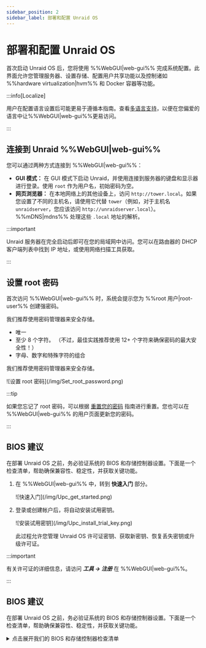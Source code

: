 ```yaml
---
sidebar_position: 2
sidebar_label: 部署和配置 Unraid OS
---
```


# 部署和配置 Unraid OS

首次启动 Unraid OS 后，您将使用 %%WebGUI|web-gui%% 完成系统配置。此界面允许您管理服务器、设置存储、配置用户共享功能以及控制诸如 %%hardware virtualization|hvm%% 和 Docker 容器等功能。

:::info\[Localize]

用户在配置语言设置后可能更易于遵循本指南。查看[多语言支持](../../using-unraid-to/customize-your-experience/multi-language-support.mdx)，以便在您偏爱的语言中让%%WebGUI|web-gui%%更易访问。

:::

## 连接到 Unraid %%WebGUI|web-gui%%

您可以通过两种方式连接到 %%WebGUI|web-gui%%：

- **GUI 模式：** 在 GUI 模式下启动 Unraid，并使用连接到服务器的键盘和显示器进行登录。使用 `root` 作为用户名，初始密码为空。
- **网页浏览器：** 在本地网络上的其他设备上，访问 `http://tower.local`。如果您设置了不同的主机名，请使用它代替 `tower`（例如，对于主机名 `unraidserver`，您应该访问 `http://unraidserver.local`）。%%mDNS|mdns%% 处理这些 `.local` 地址的解析。

:::important

Unraid 服务器在完全启动后即可在您的局域网中访问。您可以在路由器的 DHCP 客户端列表中找到 IP 地址，或使用网络扫描工具获取。

:::

## 设置 root 密码

首次访问 %%WebGUI|web-gui%% 时，系统会提示您为 %%root 用户|root-user%% 创建强密码。

我们推荐使用密码管理器来安全存储。

- 唯一
- 至少 8 个字符。 （不过，最佳实践推荐使用 12+ 个字符来确保密码的最大安全性！）
- 字母、数字和特殊字符的组合

我们推荐使用密码管理器来安全存储。

<div style={{ margin: 'auto', maxWidth: '300px'}}>
  ![设置 root 密码](/img/Set_root_password.png)
</div>

:::tip

如果您忘记了 root 密码，可以根据 [重置您的密码](../../system-administration/secure-your-server/user-management.mdx#reset-your-password) 指南进行重置。您也可以在 %%WebGUI|web-gui%% 的用户页面更新您的密码。

:::

## BIOS 建议

在部署 Unraid OS 之前，务必验证系统的 BIOS 和存储控制器设置。下面是一个检查清单，帮助确保兼容性、稳定性，并获取关键功能。

1. 在 %%WebGUI|web-gui%% 中，转到 **快速入门** 部分。

   <div style={{ margin: 'auto', maxWidth: '500px'}}>
     ![快速入门](/img/Upc_get_started.png)
   </div>

2. 登录或创建帐户后，将自动安装试用密钥。

   <div style={{ margin: 'auto', maxWidth: '500px'}}>
     ![安装试用密钥](/img/Upc_install_trial_key.png)
   </div>

   此过程允许您管理 Unraid OS 许可证密钥、获取新密钥、恢复丢失密钥或升级许可证。

:::important

有关许可证的详细信息，请访问 ***工具 → 注册*** 在 %%WebGUI|web-gui%%。

:::

## BIOS 建议

在部署 Unraid OS 之前，务必验证系统的 BIOS 和存储控制器设置。下面是一个检查清单，帮助确保兼容性、稳定性，并获取关键功能。

<details>
  <summary>点击展开我们的 BIOS 和存储控制器检查清单</summary>

  正确配置 BIOS 和存储控制器对稳定的 Unraid OS 部署至关重要。第一次引导前请使用此清单。

  ### 基本设置

  ✅ 设置 USB 闪存驱动器为主要启动设备。\n✅ 配置存储控制器为通过 SATA 连接的 **%%AHCI|ahci%%** 模式。\n✅ 将控制器设置为 **%%HBA 模式|hba-mode%%** （不是 **%%RAID|raid%%**）。\n✅ 禁用 **安全启动**，因为 Unraid OS 不支持此功能。

  ### 高级设置

  ✅ Enable **%%hardware virtualization|hvm%%** features (e.g., **%%Intel VT-x|intel-vt-x%%** or **%%AMD-V|amd-v%%**) for **%%virtual machines (VMs)|vm%%**.\
  ✅ Enable **%%IOMMU|iommu%%** support (Intel VT-d or AMD-Vi) for PCI device assignment to VMs.

  ### 故障排除技巧

  如果 Unraid OS 无法启动，尝试：

  ✅ 调整启动顺序为：**Forced-FDD**、**USB-HDD**、**USB-ZIP**。\n✅ 禁用 USB 2.0/3.0 支持。\n✅ 切换任何快速启动功能。\n✅ 切换 USB 键盘支持。

  欲了解更多帮助，请访问 [Unraid 一般支持论坛](https://forums.unraid.net/)。

  :::重要
  许多主板将可启动设备限制为 12 个硬盘。如果您的 USB 闪存驱动器被识别为硬盘，则在安装 12 个物理硬盘后，您可能无法从中启动。在可能的情况下，将 BIOS 配置为将闪存驱动器视为可移动设备。

  如果使用附加的 HBA，则您可以禁用 INT 13h 支持，以防止其连接的驱动器出现在可启动设备列表中，从而帮助保持在 12 驱动器限制范围内。\n  :::
</details>
